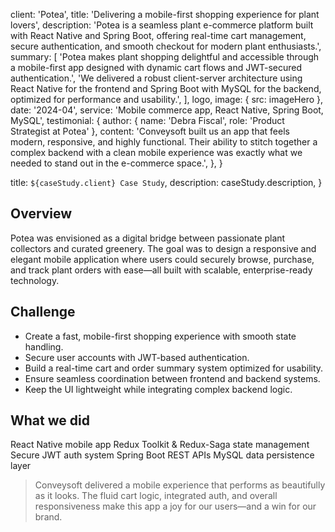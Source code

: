 
  client: 'Potea',
  title: 'Delivering a mobile-first shopping experience for plant lovers',
  description:
    'Potea is a seamless plant e-commerce platform built with React Native and Spring Boot, offering real-time cart management, secure authentication, and smooth checkout for modern plant enthusiasts.',
  summary: [
    'Potea makes plant shopping delightful and accessible through a mobile-first app designed with dynamic cart flows and JWT-secured authentication.',
    'We delivered a robust client-server architecture using React Native for the frontend and Spring Boot with MySQL for the backend, optimized for performance and usability.',
  ],
  logo,
  image: { src: imageHero },
  date: '2024-04',
  service: 'Mobile commerce app, React Native, Spring Boot, MySQL',
  testimonial: {
    author: { name: 'Debra Fiscal', role: 'Product Strategist at Potea' },
    content:
      'Conveysoft built us an app that feels modern, responsive, and highly functional. Their ability to stitch together a complex backend with a clean mobile experience was exactly what we needed to stand out in the e-commerce space.',
  },
}

  title: `${caseStudy.client} Case Study`,
  description: caseStudy.description,
}

## Overview

Potea was envisioned as a digital bridge between passionate plant collectors and curated greenery. The goal was to design a responsive and elegant mobile application where users could securely browse, purchase, and track plant orders with ease—all built with scalable, enterprise-ready technology.

## Challenge

- Create a fast, mobile-first shopping experience with smooth state handling.
- Secure user accounts with JWT-based authentication.
- Build a real-time cart and order summary system optimized for usability.
- Ensure seamless coordination between frontend and backend systems.
- Keep the UI lightweight while integrating complex backend logic.

## What we did

<TagList>
  <TagListItem>React Native mobile app</TagListItem>
  <TagListItem>Redux Toolkit & Redux-Saga state management</TagListItem>
  <TagListItem>Secure JWT auth system</TagListItem>
  <TagListItem>Spring Boot REST APIs</TagListItem>
  <TagListItem>MySQL data persistence layer</TagListItem>
</TagList>

<Blockquote
  author={{ name: 'Debra Fiscal', role: 'Product Strategist at Potea' }}
  image={{ src: imageFounder }}
>
  Conveysoft delivered a mobile experience that performs as beautifully as it looks. The fluid cart logic, integrated auth, and overall responsiveness make this app a joy for our users—and a win for our brand.
</Blockquote>

<StatList>
  <StatListItem value="3.2s" label="Avg. checkout completion time" />
  <StatListItem value="12k+" label="Monthly mobile sessions" />
  <StatListItem value="99.9%" label="Successful transaction rate" />
  <StatListItem value="4.8★" label="User rating on app store" />
</StatList>
